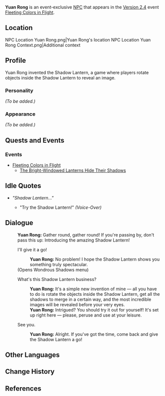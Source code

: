 {{Meta
<!-- Remove this template after adding the missing info -->
|missing_NPC_profile  = yes
}}
{{Character Infobox
|type             = Event NPC
|image            = NPC Yuan Rong.png
|name             = Yuan Rong
|region           = Liyue
|title            = Lantern-Maker
}}
'''Yuan Rong''' is an event-exclusive [[NPC]] that appears in the [[Version 2.4]] event [[Fleeting Colors in Flight]].

==Location==
<gallery hideaddbutton="true" captionalign="center">
NPC Location Yuan Rong.png|Yuan Rong's location
NPC Location Yuan Rong Context.png|Additional context
</gallery>

==Profile==
<!-- detailed story/lore information goes here -->
Yuan Rong invented the Shadow Lantern, a game where players rotate objects inside the Shadow Lantern to reveal an image.

===Personality===
''(To be added.)''

===Appearance===
''(To be added.)''

==Quests and Events==
===Events===
* [[Fleeting Colors in Flight]]
** [[The Bright-Windowed Lanterns Hide Their Shadows]]

==Idle Quotes==
* ''"Shadow Lantern..."''
** {{A|VO Yuan Rong 01 (Lantern Rite).ogg}} "Try the Shadow Lantern!" ''(Voice-Over)''

==Dialogue==
{{Dialogue start}}
:'''Yuan Rong:''' Gather round, gather round! If you're passing by, don't pass this up: Introducing the amazing Shadow Lantern!
:{{DIcon|Wondrous}} I'll give it a go!
::'''Yuan Rong:''' No problem! I hope the Shadow Lantern shows you something truly spectacular.
:;(Opens Wondrous Shadows menu)
:{{DIcon}} What's this Shadow Lantern business?
::'''Yuan Rong:''' It's a simple new invention of mine &mdash; all you have to do is rotate the objects inside the Shadow Lantern, get all the shadows to merge in a certain way, and the most incredible images will be revealed before your very eyes.
::'''Yuan Rong:''' Intrigued? You should try it out for yourself! It's set up right here &mdash; please, peruse and use at your leisure.
:{{DIcon}} See you.
::'''Yuan Rong:''' Alright. If you've got the time, come back and give the Shadow Lantern a go!
{{Dialogue end}}

==Other Languages==
{{Other Languages
|default_hidden = 1
|en      = Yuan Rong
|zhs     = 元蓉
|zhs_rm  = Yuán Róng
|zht     = 元蓉
|zht_rm  = Yuán Róng
|ja      = 元蓉
|ja_rm   = Gen You{{Assumed}}
|ko      = 원영
|ko_rm   = 
|es      = Yuan Rong
|fr      = Yuan Rong
|ru      = Юань Жун
|th      = Yuan Rong
|vi      = Yuan Rong
|de      = Yuan Rong
|id      = Yuan Rong
|pt      = Yuan Rong
}}

==Change History==
{{Change History|2.4}}

==References==
{{Reflist}}